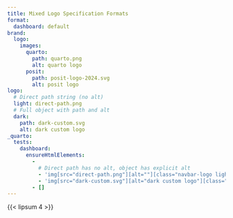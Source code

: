 ```yaml
---
title: Mixed Logo Specification Formats
format:
  dashboard: default
brand:
  logo:
    images:
      quarto:
        path: quarto.png
        alt: quarto logo
      posit:
        path: posit-logo-2024.svg
        alt: posit logo
logo:
  # Direct path string (no alt)
  light: direct-path.png
  # Full object with path and alt
  dark:
    path: dark-custom.svg
    alt: dark custom logo
_quarto:
  tests:
    dashboard:
      ensureHtmlElements:
        -
          # Direct path has no alt, object has explicit alt
          - 'img[src="direct-path.png"][alt=""][class="navbar-logo light-content d-inline-block"]'
          - 'img[src="dark-custom.svg"][alt="dark custom logo"][class="navbar-logo dark-content d-inline-block"]'
        - []
---
```


{{< lipsum 4 >}}
